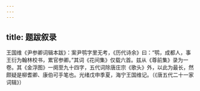 ```yaml
---
---
---
```

title: 题跋叙录
---




王国维《尹参卿词辑本跋》：案尹鹗字里无考，《历代诗余》曰：“鹗，成都人，事王衍为翰林校书，累官参卿。”其词《花间集》仅载六首。兹从《尊前集》录为一卷。其《金浮图》一阕至九十四字，五代词除唐庄宗《歌头》外，以此为最长，然颇疑是柳耆卿、康伯可手笔也。光绪戊申季夏，海宁王国维记。（《唐五代二十一家词辑》）